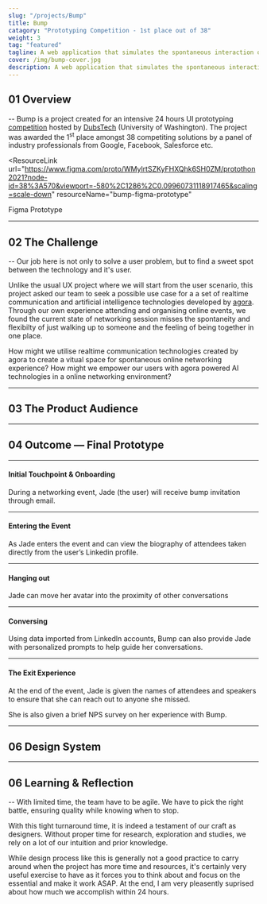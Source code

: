 ```yaml
---
slug: "/projects/Bump"
title: Bump
catagory: "Prototyping Competition - 1st place out of 38"
weight: 3
tag: "featured"
tagline: A web application that simulates the spontaneous interaction of real life networking events virtually.
cover: /img/bump-cover.jpg
description: A web application that simulates the spontaneous interaction of real life networking events virtually.
---
```


## 01 Overview

-- Bump is a project created for an intensive 24 hours UI prototyping [competition](https://www.protothon.info/) hosted by [DubsTech](https://dubstech.org/) (University of Washington). The project was awarded the 1<sup>st</sup> place amongst 38 competiting solutions by a panel of industry professionals from Google, Facebook, Salesforce etc.

<ProjectInfo>
  <ProjectInfoItem
    fieldName="My Role"
    value="Prototyping, Design System, Interaction Design"
  />
  <ProjectInfoItem
    fieldName="Project Scope"
    value="24 Hours  Prototyping Competition"
  />
  <ProjectInfoItem fieldName="Tools" value="Figma, p5js" />
  <ProjectInfoItem
    fieldName="Team"
    value="David Mai, Sophia Wang, Alvin Leung"
  />
</ProjectInfo>

<ResourceLink
  url="https://www.figma.com/proto/WMylrtSZKyFHXQhk6SH0ZM/protothon2021?node-id=38%3A570&viewport=-580%2C1286%2C0.09960731118917465&scaling=scale-down"
  resourceName="bump-figma-prototype"
>
  Figma Prototype
</ResourceLink>

---

## 02 The Challenge

-- Our job here is not only to solve a user problem, but to find a sweet spot between the technology and it's user.

Unlike the usual UX project where we will start from the user scenario, this project asked our team to seek a possible use case for a a set of realtime communication and artificial intelligence technologies developed by [agora](https://www.agora.io/en/). Through our own experience attending and organising online events, we found the current state of networking session misses the spontaneity and flexibilty of just walking up to someone and the feeling of being together in one place.

<ListLayout label="Problem Framing" noPadding>
  <ListItem>
    How might we utilise realtime communication technologies created by agora to
    create a vitual space for spontaneous online networking experience?
  </ListItem>
  <ListItem>
    How might we empower our users with agora powered AI technologies in a
    online networking environment?
  </ListItem>
</ListLayout>

---

## 03 The Product Audience

<FullImage src="/img/bump/target-customer.jpg" alt="target customer" />
<FullImage src="/img/bump/user-persona.jpg" alt="user persona" />

---

## 04 Outcome — Final Prototype

---

#### Initial Touchpoint & Onboarding

During a networking event, Jade (the user) will receive bump invitation through email.

<InterfaceDemo
  url="https://www.sfu.ca/~kkl64/videos/bump/discover_onboarding.mp4"
  noPadding
/>

---

#### Entering the Event

As Jade enters the event and can view the biography of attendees taken directly from the user’s Linkedin profile.

<InterfaceDemo
  url="https://www.sfu.ca/~kkl64/videos/bump/enter_event.mp4"
  noPadding
/>

---

#### Hanging out

Jade can move her avatar into the proximity of other conversations

<InterfaceDemo
  url="https://www.sfu.ca/~kkl64/videos/bump/join_conversation.mp4"
  noPadding
/>

---

#### Conversing

Using data imported from Linkedln accounts, Bump can also provide Jade with personalized prompts to help guide her conversations.

<InterfaceDemo
  url="https://www.sfu.ca/~kkl64/videos/bump/suggested_prompts.mp4"
  noPadding
/>

---

#### The Exit Experience

At the end of the event, Jade is given the names of attendees and speakers to ensure that she can reach out to anyone she missed.

She is also given a brief NPS survey on her experience with Bump.

<InterfaceDemo url="https://www.sfu.ca/~kkl64/videos/bump/exit.mp4" noPadding />

---

## 06 Design System

<FullImage src="/img/bump/design-system.jpg" noPadding />

<FullImage src="/img/bump/conversation-states-floating.jpg" />

<FullImage src="/img/bump/conversation-states-spectating.jpg" noPadding />

<FullImage src="/img/bump/conversation-states-conversing.jpg" noPadding />

---

## 06 Learning & Reflection

-- With limited time, the team have to be agile. We have to pick the right battle, ensuring quality while knowing when to stop.

With this tight turnaround time, it is indeed a testament of our craft as designers. Without proper time for research, exploration and studies, we rely on a lot of our intuition and prior knowledge.

While design process like this is generally not a good practice to carry around when the project has more time and resources, it's certainly very useful exercise to have as it forces you to think about and focus on the essential and make it work ASAP. At the end, I am very pleasently suprised about how much we accomplish within 24 hours.
